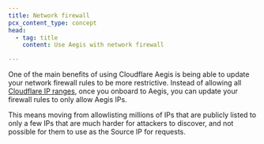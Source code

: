```yaml
---
title: Network firewall
pcx_content_type: concept
head:
  - tag: title
    content: Use Aegis with network firewall

---
```


One of the main benefits of using Cloudflare Aegis is being able to update your network firewall rules to be more restrictive. Instead of allowing all [Cloudflare IP ranges](https://www.cloudflare.com/ips/), once you onboard to Aegis, you can update your firewall rules to only allow Aegis IPs.

This means moving from allowlisting millions of IPs that are publicly listed to only a few IPs that are much harder for attackers to discover, and not possible for them to use as the Source IP for requests.
